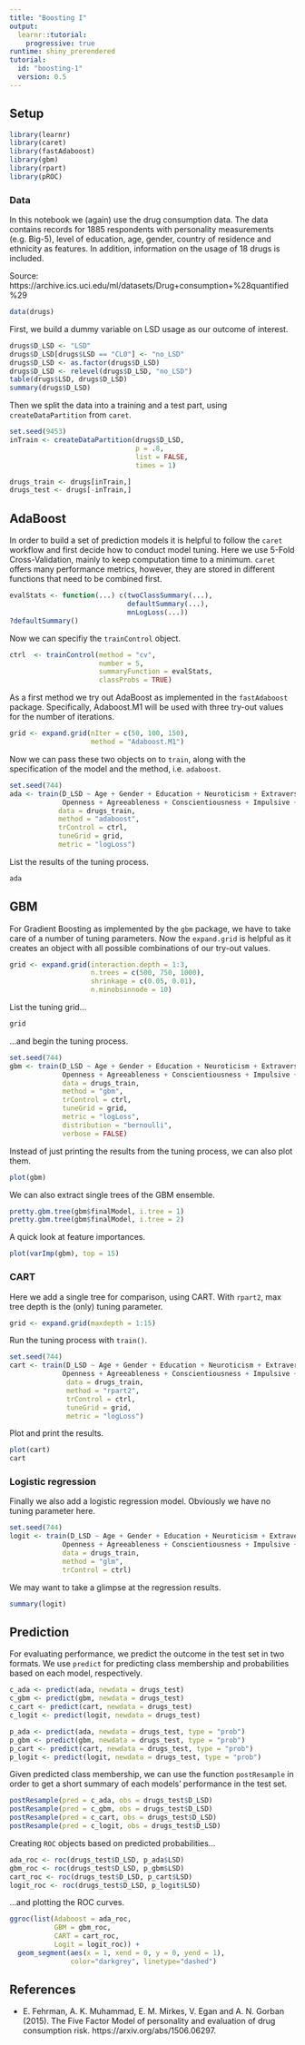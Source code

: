 ```yaml
---
title: "Boosting I"
output: 
  learnr::tutorial:
    progressive: true
runtime: shiny_prerendered
tutorial:
  id: "boosting-1"
  version: 0.5
---
```


## Setup

```r
library(learnr)
library(caret)
library(fastAdaboost)
library(gbm)
library(rpart)
library(pROC)
```

### Data

In this notebook we (again) use the drug consumption data. The data contains records for 1885 respondents with personality measurements (e.g. Big-5), level of education, age, gender, country of residence and ethnicity as features. In addition, information on the usage of 18 drugs is included. 

Source: https://archive.ics.uci.edu/ml/datasets/Drug+consumption+%28quantified%29

```r
data(drugs)
```

First, we build a dummy variable on LSD usage as our outcome of interest.

```r
drugs$D_LSD <- "LSD"
drugs$D_LSD[drugs$LSD == "CL0"] <- "no_LSD"
drugs$D_LSD <- as.factor(drugs$D_LSD)
drugs$D_LSD <- relevel(drugs$D_LSD, "no_LSD")
table(drugs$LSD, drugs$D_LSD)
summary(drugs$D_LSD)
```

Then we split the data into a training and a test part, using `createDataPartition` from `caret`.

```r
set.seed(9453)
inTrain <- createDataPartition(drugs$D_LSD, 
                               p = .8, 
                               list = FALSE, 
                               times = 1)

drugs_train <- drugs[inTrain,]
drugs_test <- drugs[-inTrain,]
```

## AdaBoost

In order to build a set of prediction models it is helpful to follow the `caret` workflow and first decide how to conduct model tuning. Here we use 5-Fold Cross-Validation, mainly to keep computation time to a minimum. `caret` offers many performance metrics, however, they are stored in different functions that need to be combined first.

```r
evalStats <- function(...) c(twoClassSummary(...),
                             defaultSummary(...),
                             mnLogLoss(...))
?defaultSummary()
```

Now we can specifiy the `trainControl` object.

```r
ctrl  <- trainControl(method = "cv",
                      number = 5,
                      summaryFunction = evalStats,
                      classProbs = TRUE)
```

As a first method we try out AdaBoost as implemented in the `fastAdaboost` package. Specifically, Adaboost.M1 will be used with three try-out values for the number of iterations.

```r
grid <- expand.grid(nIter = c(50, 100, 150),
                    method = "Adaboost.M1")
```

Now we can pass these two objects on to `train`, along with the specification of the model and the method, i.e. `adaboost`. 

```r
set.seed(744)
ada <- train(D_LSD ~ Age + Gender + Education + Neuroticism + Extraversion +
             Openness + Agreeableness + Conscientiousness + Impulsive + SS,
            data = drugs_train,
            method = "adaboost",
            trControl = ctrl,
            tuneGrid = grid,
            metric = "logLoss")
```

List the results of the tuning process.

```r
ada
```

## GBM

For Gradient Boosting as implemented by the `gbm` package, we have to take care of a number of tuning parameters. Now the `expand.grid` is helpful as it creates an object with all possible combinations of our try-out values.

```r
grid <- expand.grid(interaction.depth = 1:3,
                    n.trees = c(500, 750, 1000), 
                    shrinkage = c(0.05, 0.01),
                    n.minobsinnode = 10)
```

List the tuning grid...

```r
grid
```

...and begin the tuning process.

```r
set.seed(744)
gbm <- train(D_LSD ~ Age + Gender + Education + Neuroticism + Extraversion +
             Openness + Agreeableness + Conscientiousness + Impulsive + SS,
             data = drugs_train,
             method = "gbm",
             trControl = ctrl,
             tuneGrid = grid,
             metric = "logLoss",
             distribution = "bernoulli",
             verbose = FALSE)
```

Instead of just printing the results from the tuning process, we can also plot them.

```r
plot(gbm)
```

We can also extract single trees of the GBM ensemble.

```r
pretty.gbm.tree(gbm$finalModel, i.tree = 1)
pretty.gbm.tree(gbm$finalModel, i.tree = 2)
```

A quick look at feature importances.

```r
plot(varImp(gbm), top = 15)
```

### CART

Here we add a single tree for comparison, using CART. With `rpart2`, max tree depth is the (only) tuning parameter.

```r
grid <- expand.grid(maxdepth = 1:15)
```

Run the tuning process with `train()`.

```r
set.seed(744)
cart <- train(D_LSD ~ Age + Gender + Education + Neuroticism + Extraversion +
             Openness + Agreeableness + Conscientiousness + Impulsive + SS,
              data = drugs_train,
              method = "rpart2",
              trControl = ctrl,
              tuneGrid = grid,
              metric = "logLoss")
```

Plot and print the results.

```r
plot(cart)
cart
```

### Logistic regression

Finally we also add a logistic regression model. Obviously we have no tuning parameter here.

```r
set.seed(744)
logit <- train(D_LSD ~ Age + Gender + Education + Neuroticism + Extraversion +
             Openness + Agreeableness + Conscientiousness + Impulsive + SS,
             data = drugs_train,
             method = "glm",
             trControl = ctrl)
```

We may want to take a glimpse at the regression results.

```r
summary(logit)
```

## Prediction

For evaluating performance, we predict the outcome in the test set in two formats. We use `predict` for predicting class membership and probabilities based on each model, respectively.

```r
c_ada <- predict(ada, newdata = drugs_test)
c_gbm <- predict(gbm, newdata = drugs_test)
c_cart <- predict(cart, newdata = drugs_test)
c_logit <- predict(logit, newdata = drugs_test)

p_ada <- predict(ada, newdata = drugs_test, type = "prob")
p_gbm <- predict(gbm, newdata = drugs_test, type = "prob")
p_cart <- predict(cart, newdata = drugs_test, type = "prob")
p_logit <- predict(logit, newdata = drugs_test, type = "prob")
```

Given predicted class membership, we can use the function `postResample` in order to get a short summary of each models' performance in the test set.

```r
postResample(pred = c_ada, obs = drugs_test$D_LSD)
postResample(pred = c_gbm, obs = drugs_test$D_LSD)
postResample(pred = c_cart, obs = drugs_test$D_LSD)
postResample(pred = c_logit, obs = drugs_test$D_LSD)
```

Creating `ROC` objects based on predicted probabilities...

```r
ada_roc <- roc(drugs_test$D_LSD, p_ada$LSD)
gbm_roc <- roc(drugs_test$D_LSD, p_gbm$LSD)
cart_roc <- roc(drugs_test$D_LSD, p_cart$LSD)
logit_roc <- roc(drugs_test$D_LSD, p_logit$LSD)
```

...and plotting the ROC curves.

```r
ggroc(list(Adaboost = ada_roc, 
           GBM = gbm_roc, 
           CART = cart_roc, 
           Logit = logit_roc)) +
  geom_segment(aes(x = 1, xend = 0, y = 0, yend = 1), 
               color="darkgrey", linetype="dashed")
```

## References

* E. Fehrman, A. K. Muhammad, E. M. Mirkes, V. Egan and A. N. Gorban (2015). The Five Factor Model of personality and evaluation of drug consumption risk. https://arxiv.org/abs/1506.06297.
